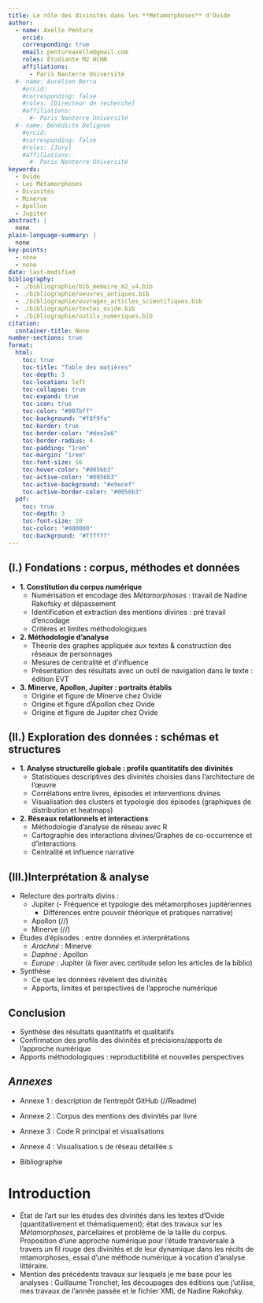 ```yaml
---
title: Le rôle des divinités dans les **Métamorphoses** d'Ovide
author:
  - name: Axelle Penture
    orcid: 
    corresponding: true
    email: pentureaxelle@gmail.com
    roles: Étudiante M2 HCHN 
    affiliations:
      - Paris Nanterre Université
  #- name: Aurélien Berra
    #orcid: 
    #corresponding: false
    #roles: [Directeur de recherche]
    #affiliations:
      #- Paris Nanterre Université 
  #- name: Bénédicte Delignon
    #orcid: 
    #corresponding: false
    #roles: [Jury]
    #affiliations:
      #- Paris Nanterre Université 
keywords:
  - Ovide
  - Les Métamorphoses
  - Divinités
  - Minerve
  - Apollon 
  - Jupiter
abstract: |
  none
plain-language-summary: |
  none
key-points:
  - none
  - none
date: last-modified
bibliography: 
  - ./bibliographie/bib_memoire_m2_v4.bib
  - ./bibliographie/oeuvres_antiques.bib
  - ./bibliographie/ouvrages_articles_scientifiques.bib
  - ./bibliographie/textes_ovide.bib
  - ./bibliographie/outils_numeriques.bib
citation:
  container-title: None
number-sections: true
format:
  html:
    toc: true
    toc-title: "Table des matières"
    toc-depth: 3
    toc-location: left
    toc-collapse: true
    toc-expand: true
    toc-icon: true
    toc-color: "#007bff"
    toc-background: "#f8f9fa"
    toc-border: true
    toc-border-color: "#dee2e6"
    toc-border-radius: 4
    toc-padding: "1rem"
    toc-margin: "1rem"
    toc-font-size: 16
    toc-hover-color: "#0056b3"
    toc-active-color: "#0056b3"
    toc-active-background: "#e9ecef"
    toc-active-border-color: "#0056b3"
  pdf:
    toc: true
    toc-depth: 3
    toc-font-size: 10
    toc-color: "#000000"
    toc-background: "#ffffff"
---
```


<!-- # Proposition de plan (points clés) -->

```{=html}
<!--## Plan du M1 

I. La structure des *Métamorphoses* : le travail de Gilles Tronchet 

1. Le découpage des *Métamorphoses* 
Considérations générales 
La définition de l’épisode 
Le premier découpage de Gilles Tronchet 

2. Les typologies des métamorphoses 
Métamorphose : définitions 
Typologie des métamorphoses par catégorie et par genre 

3. Les schémas narratifs actanciels ou « algorithmes » 

II. Préparation à l’exploration numérique de la structure dans les Métamorphoses

1. Extraction de la méthode et des données 
Les restrictions de la méthode de Gilles Tronchet dans le cadre d’une démarche
numérique 
Vers une exploration numérique 

2. Exploration numérique : adapter les données 
Travail autour des classifications 
Traitement numérique du texte 

3. Balayage lexical préliminaire avec Voyant Tools 
Exploration de l’oeuvre 
Exploration des épisodes des métamorphoses 

III. Exploration numérique des Métamorphoses : réseaux et échelles de la
métamorphose. 

1. Analyse structurelle globale 
Visualisation et analyse de la place des métamorphoses au sein du texte selon la
caractérisation de Tronchet
Analyse quantitative des vers dédiés à la métamorphose à l’échelle de l'oeuvre 

2. Analyse de réseaux 
Qui transforme qui ?
En quoi transforme qui ?

3. Modèle d’analyse d’une métamorphose
-->
```

## **(I.) Fondations : corpus, méthodes et données**

-   **1. Constitution du corpus numérique**
    -   Numérisation et encodage des *Métamorphoses* : travail de Nadine Rakofsky et dépassement
    -   Identification et extraction des mentions divines : pré travail d'encodage
    -   Critères et limites méthodologiques
-   **2. Méthodologie d'analyse **
    -   Théorie des graphes appliquée aux textes & construction des réseaux de personnages
    -   Mesures de centralité et d'influence
    -   Présentation des résultats avec un outil de navigation dans le texte : édition EVT 
-   **3. Minerve, Apollon, Jupiter : portraits établis**
    -   Origine et figure de Minerve chez Ovide 
    -   Origine et figure d’Apollon chez Ovide
    -   Origine et figure de Jupiter chez Ovide


## **(II.) Exploration des données : schémas et structures**

-   **1. Analyse structurelle globale : profils quantitatifs des divinités**
    -   Statistiques descriptives des divinités choisies dans l'architecture de l'œuvre
    -   Corrélations entre livres, épisodes et interventions divines
    -   Visualisation des clusters et typologie des épisodes (graphiques de distribution et heatmaps)
-   **2. Réseaux relationnels et interactions**
    -   Méthodologie d'analyse de réseau avec R
    -   Cartographie des interactions divines/Graphes de co-occurrence et d'interactions
    -   Centralité et influence narrative
<!-- -   \[**3. Analyse lexicale et sémantique (préparation **
    -   Champs lexicaux associés à chaque divinité
    -   Analyse des contextes et collocations] -->
 
## **(III.)Interprétation & analyse**

-   Relecture des portraits divins :
    -   Jupiter (- Fréquence et typologie des métamorphoses jupitériennes
        -   Différences entre pouvoir théorique et pratiques narrative)
    -   Apollon (//)
    -   Minerve (//)
-   Études d'épisodes : entre données et interprétations
    -   *Arachné* : Minerve 
    -   *Daphné* : Apollon
    -   *Europe* : Jupiter 
(à fixer avec certitude selon les articles de la biblio)
-   Synthèse 
    -   Ce que les données révèlent des divinités
    -   Apports, limites et perspectives de l'approche numérique

## Conclusion

-   Synthèse des résultats quantitatifs et qualitatifs
-   Confirmation des profils des divinités et précisions/apports de l'approche numérique
-   Apports méthodologiques : reproductibilité et nouvelles perspectives
<!-- [-   Limites de l'approche computationnelle
-   Perspectives --> 

## *Annexes*

-   Annexe 1 : description de l'entrepôt GitHub (//Readme)

-   Annexe 2 : Corpus des mentions des divinités par livre

-   Annexe 3 : Code R principal et visualisations

-   Annexe 4 : Visualisation.s de réseau détaillée.s

-   Bibliographie

# Introduction

-   État de l'art sur les études des divinités dans les textes d'Ovide (quantitativement et thématiquement); état des travaux sur les *Métamorphoses*, parcellaires et problème de la taille du corpus. Proposition d'une approche numérique pour l'étude transversale à travers un fil rouge des divinités et de leur dynamique dans les récits de mtamorphoses, essai d'une méthode numérique à vocation d'analyse littéraire.
-   Mention des précédents travaux sur lesquels je me base pour les analyses : Guillaume Tronchet, les découpages des éditions que j'utilise, mes travaux de l'année passée et le fichier XML de Nadine Rakofsky.

::: {#refs}
:::
